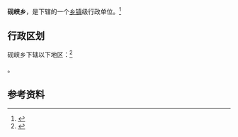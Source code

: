 {{中国乡级行政区|62/08/24/204/000}}

'''砚峡乡'''，是{{PRC admin/fullname|62/08/24/204/000|3}}下辖的一个[[乡镇|乡镇]]级行政单位。<ref>{{PRC admin/ref sgc|{{PRC admin/parent|62/08/24/204/000}}}}</ref>

== 行政区划 ==

砚峡乡下辖以下地区：<ref>{{PRC admin/ref sgc|62/08/24/204/000}}</ref>

{{PRC admin/children|62/08/24/204/000}}。

== 参考资料 ==

{{reflist}}

{{行政区划小作品}}
{{PRC admin/navcat|62/08/24/204/000}}